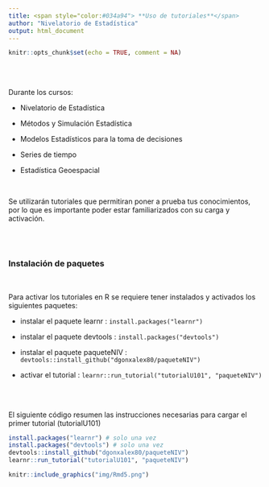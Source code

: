 ```yaml
---
title: <span style="color:#034a94"> **Uso de tutoriales**</span>
author: "Nivelatorio de Estadística"
output: html_document
---
```


```r
knitr::opts_chunk$set(echo = TRUE, comment = NA)
```

<br/><br/>

Durante los cursos:

* Nivelatorio de Estadística

* Métodos y Simulación Estadística

* Modelos Estadísticos para la toma de decisiones

* Series de tiempo 

* Estadística Geoespacial

<br/>

Se utilizarán tutoriales que permitiran poner a prueba tus conocimientos, por lo que es importante poder estar familiarizados con su carga y activación.



<br/><br/>

### **Instalación de paquetes**

<br/>

Para activar los tutoriales en R se requiere tener instalados  y activados los siguientes paquetes: 

* instalar el paquete learnr   : `install.packages("learnr")` 

* instalar el paquete devtools : `install.packages("devtools")` 

* instalar el paquete paqueteNIV : `devtools::install_github("dgonxalex80/paqueteNIV")`

* activar el tutorial : `learnr::run_tutorial("tutorialU101", "paqueteNIV")`

<br/><br/>

El siguiente código resumen las instrucciones necesarias para cargar el primer tutorial (tutorialU101)

```r
install.packages("learnr") # solo una vez
install.packages("devtools") # solo una vez
devtools::install_github("dgonxalex80/paqueteNIV")
learnr::run_tutorial("tutorialU101", "paqueteNIV")
```


```r
knitr::include_graphics("img/Rmd5.png")
```

